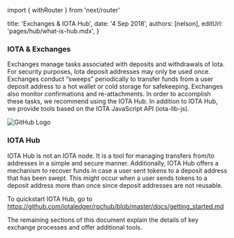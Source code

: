 ﻿import { withRouter } from 'next/router'


title: 'Exchanges & IOTA Hub',
date: '4 Sep 2018',
authors: [nelson],
editUrl: 'pages/hub/what-is-hub.mdx',
}


### IOTA & Exchanges

Exchanges manage tasks associated with deposits and withdrawals of Iota.  For security purposes, Iota deposit addresses may only be used once.  Exchanges conduct “sweeps” periodically to transfer funds from a user deposit address to a hot wallet or cold storage for safekeeping.  Exchanges also monitor confirmations and re-attachments.  In order to accomplish these tasks, we recommend using the IOTA Hub.  In addition to IOTA Hub, we provide tools based on the IOTA JavaScript API (iota-lib-js).

![GitHub Logo](/static/docs/hub/IotaHub.jpg)

### IOTA Hub

IOTA Hub is not an IOTA node.  It is a tool for managing transfers from/to addresses in a simple and secure manner.  Additionally, IOTA Hub offers a mechanism to recover funds in case a user sent tokens to a deposit address that has been swept.  This might occur when a user sends tokens to a deposit address more than once since deposit addresses are not reusable. 
 
To quickstart IOTA Hub, go to https://github.com/iotaledger/rpchub/blob/master/docs/getting_started.md

 
The remaining sections of this document explain the details of key exchange processes and offer additional tools.


